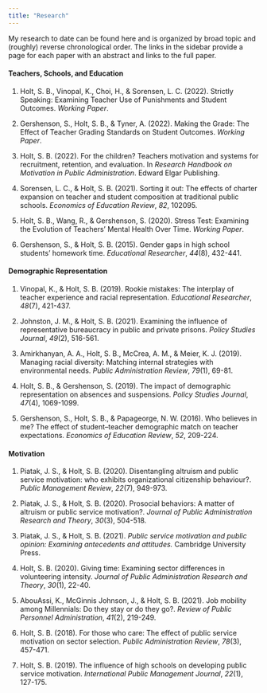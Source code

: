 ```yaml
---
title: "Research"
---
```


My research to date can be found here and is organized by broad topic and (roughly) reverse chronological order. The links in the sidebar provide a page for each paper with an abstract and links to the full paper.

#### Teachers, Schools, and Education

1.  Holt, S. B., Vinopal, K., Choi, H., & Sorensen, L. C. (2022). Strictly Speaking: Examining Teacher Use of Punishments and Student Outcomes. *Working Paper*.

2.  Gershenson, S., Holt, S. B., & Tyner, A. (2022). Making the Grade: The Effect of Teacher Grading Standards on Student Outcomes. *Working Paper*.

3.  Holt, S. B. (2022). For the children? Teachers motivation and systems for recruitment, retention, and evaluation. In *Research Handbook on Motivation in Public Administration*. Edward Elgar Publishing.

4.  Sorensen, L. C., & Holt, S. B. (2021). Sorting it out: The effects of charter expansion on teacher and student composition at traditional public schools. *Economics of Education Review*, *82*, 102095.

5.  Holt, S. B., Wang, R., & Gershenson, S. (2020). Stress Test: Examining the Evolution of Teachers' Mental Health Over Time. *Working Paper*.

6.  Gershenson, S., & Holt, S. B. (2015). Gender gaps in high school students' homework time. *Educational Researcher*, *44*(8), 432-441.

#### Demographic Representation

1.  Vinopal, K., & Holt, S. B. (2019). Rookie mistakes: The interplay of teacher experience and racial representation. *Educational Researcher*, *48*(7), 421-437.

2.  Johnston, J. M., & Holt, S. B. (2021). Examining the influence of representative bureaucracy in public and private prisons. *Policy Studies Journal*, *49*(2), 516-561.

3.  Amirkhanyan, A. A., Holt, S. B., McCrea, A. M., & Meier, K. J. (2019). Managing racial diversity: Matching internal strategies with environmental needs. *Public Administration Review*, *79*(1), 69-81.

4.  Holt, S. B., & Gershenson, S. (2019). The impact of demographic representation on absences and suspensions. *Policy Studies Journal*, *47*(4), 1069-1099.

5.  Gershenson, S., Holt, S. B., & Papageorge, N. W. (2016). Who believes in me? The effect of student--teacher demographic match on teacher expectations. *Economics of Education Review*, *52*, 209-224.

#### Motivation

1.  Piatak, J. S., & Holt, S. B. (2020). Disentangling altruism and public service motivation: who exhibits organizational citizenship behaviour?. *Public Management Review*, *22*(7), 949-973.

2.  Piatak, J. S., & Holt, S. B. (2020). Prosocial behaviors: A matter of altruism or public service motivation?. *Journal of Public Administration Research and Theory*, *30*(3), 504-518.

3.  Piatak, J. S., & Holt, S. B. (2021). *Public service motivation and public opinion: Examining antecedents and attitudes.* Cambridge University Press.

4.  Holt, S. B. (2020). Giving time: Examining sector differences in volunteering intensity. *Journal of Public Administration Research and Theory*, *30*(1), 22-40.

5.  AbouAssi, K., McGinnis Johnson, J., & Holt, S. B. (2021). Job mobility among Millennials: Do they stay or do they go?. *Review of Public Personnel Administration*, *41*(2), 219-249.

6.  Holt, S. B. (2018). For those who care: The effect of public service motivation on sector selection. *Public Administration Review*, *78*(3), 457-471.

7.  Holt, S. B. (2019). The influence of high schools on developing public service motivation. *International Public Management Journal*, *22*(1), 127-175.
